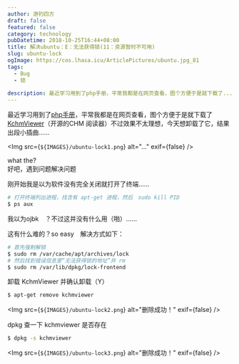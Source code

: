 ```yaml
---
author: 游钓四方
draft: false
featured: false
category: technology
pubDatetime: 2018-10-25T16:44+08:00
title: 解决ubuntu：E：无法获得锁(11：资源暂时不可用)
slug: ubuntu-lock
ogImage: https://cos.lhasa.icu/ArticlePictures/ubuntu.jpg_81
tags:
  - Bug
  - 锁
  
description: 最近学习用到了php手册，平常我都是在网页查看，图个方便于是就下载了...
---
```



最近学习用到了[php手册][1]，平常我都是在网页查看，图个方便于是就下载了[KchmViewer][2]（开源的CHM 阅读器）不过效果不太理想，今天想卸载了它，结果出段小插曲......  

<Img src={`${IMAGES}/ubuntu-lock1.png`} alt="..." exif={false} />

what the?  
好吧，遇到问题解决问题  

刚开始我是以为软件没有完全关闭就打开了终端......  

```bash
# 打开终端列出进程，找含有 apt-get 进程，然后　sudo kill PID
$ ps aux 
```

我以为ojbk　？不过这并没有什么用（啪）......  

这有什么难的？so easy　解决方式如下：

```bash
# 首先强制解锁
$ sudo rm /var/cache/apt/archives/lock
# 然后找到错误信息里“无法获得锁的地址”并 rm
$ sudo rm /var/lib/dpkg/lock-frontend
```

卸载 KchmViewer 并确认卸载（Y）

```bash
$ apt-get remove kchmviewer 
```

<Img src={`${IMAGES}/ubuntu-lock2.png`} alt="删除成功！" exif={false} />

dpkg 查一下 kchmviewer 是否存在

```bash
$ dpkg -s kchmviewer
```

<Img src={`${IMAGES}/ubuntu-lock3.png`} alt="删除成功！" exif={false} />


[1]: https://php.net
[2]: https://github.com/gyunaev/kchmviewer

